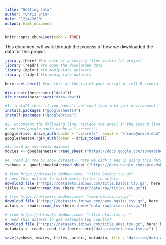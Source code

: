 ```yaml
---
title: "Getting Data"
author: "Chris Shin"
date: "12/4/2020"
output: html_document
---
```


```r
knitr::opts_chunk$set(echo = TRUE)
```
This document will walk through the process of how we downloaded the data for this project.

``` r
library (here) #for ease of accessing files within the project
library (readr) #to open the downloaded data
library (dplyr) #to manipulate datasets
library (tidyr) #to manipulate datasets

here::set_here() #run this at the top of your script to tell R studio that every file you use will be based from the Rproj folder

dir.create(here::here("data"))
dir.create(here::here("data-raw"))
```


``` r
#1. install these if you haven't and load them into your environment
install.packages ("googlesheets4")
install.packages ("googledrive")

#2. uncomment the following line, replace the email in the second line with your own email, run the three lines following the prompts through the browser, and re-comment the following line 
# options(gargle_oauth_cache = ".secrets")
googledrive::drive_auth(cache = ".secrets", email = "shincd@umich.edu")
googlesheets4::gs4_auth(token = drive_token())

#3. read in the movie dataset
movies <- googlesheets4::read_sheet ("https://docs.google.com/spreadsheets/d/15A3ofKS3vitNCqUmfGYG7cnya6mjiCOaHfl6yXzq9y8/edit?urlBuilderDomain=umich.edu#gid=0")

#4. read in the tv show dataset-- note we didn't end up using this dataset
tvshows <- googlesheets4::read_sheet ("https://docs.google.com/spreadsheets/d/1FJEMSsNcsDpAs4itkThBsDHZjKx1qTNV3GyG9p26qSk/edit?urlBuilderDomain=umich.edu#gid=0")

```

``` r
# from https://datasets.imdbws.com/, "title.basics.tsv.gz"
# need this dataset to match movie titles to actors
download.file ("https://datasets.imdbws.com/title.basics.tsv.gz", here::here("data-raw/titles.tsv.gz"))
titles <- readr::read_tsv (here::here("data-raw/titles.tsv.gz"))

# from https://datasets.imdbws.com/, "name.basics.tsv.gz"
download.file ("https://datasets.imdbws.com/name.basics.tsv.gz", here::here("data-raw/actors.tsv.gz"))
actors <- readr::read_tsv (here::here("data-raw/actors.tsv.gz"))

# from https://datasets.imdbws.com/, "title.akas.tsv.gz "
# need this dataset to get metadata (eg country)
download.file ("https://datasets.imdbws.com/title.akas.tsv.gz", here::here("data-raw/metadata.tsv.gz") )
metadata <- readr::read_tsv (here::here("data-raw/metadata.tsv.gz") )
```



```r
save(tvshows, movies, titles, actors, metadata, file = "data-raw/data_all.rda") 

```

